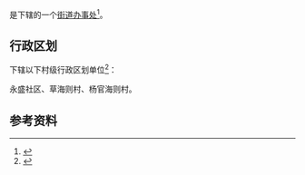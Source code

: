 {{中国乡级行政区|61/08/03/005/000}}

'''{{PAGENAMEBASE}}'''是{{PRC admin/fullname|61/08/03/005/000|3}}下辖的一个[[街道办事处|街道办事处]]<ref>{{PRC admin/ref sgc|{{PRC admin/parent|61/08/03/005/000}}}}</ref>。

== 行政区划 ==
{{PAGENAMEBASE}}下辖以下村级行政区划单位<ref>{{PRC admin/ref sgc|61/08/03/005/000}}</ref>：

永盛社区、草海则村、杨官海则村。

== 参考资料 ==
{{reflist}}

{{陕西行政区划小作品}}
{{PRC admin/navcat|61/08/03/005/000}}